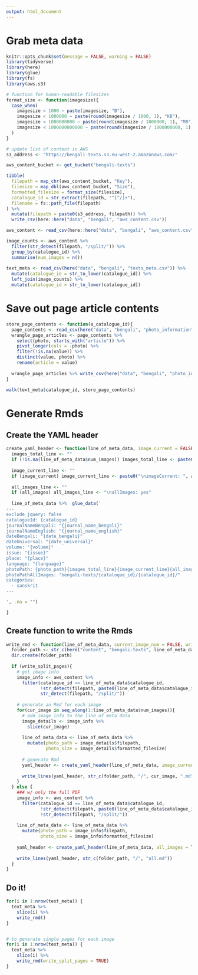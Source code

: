 ```yaml
---
output: html_document
---
```


# Grab meta data
```r
knitr::opts_chunk$set(message = FALSE, warning = FALSE)
library(tidyverse)
library(here)
library(glue)
library(fs)
library(aws.s3)

# function for human-readable filesizes
format_size <- function(imagesize){
  case_when(
    imagesize < 1000 ~ paste(imagesize, "B"),
    imagesize < 1000000 ~ paste(round(imagesize / 1000, 1), "KB"),
    imagesize < 1000000000 ~ paste(round(imagesize / 1000000, 1), "MB"),
    imagesize < 1000000000000 ~ paste(round(imagesize / 1000000000, 1), "GB"),
  )
}

# update list of content in AWS
s3_address <- "https://bengali-texts.s3.eu-west-2.amazonaws.com/"

aws_content_bucket <- get_bucket("bengali-texts") 

tibble(
  filepath = map_chr(aws_content_bucket, "Key"),
  filesize = map_dbl(aws_content_bucket, "Size"),
  formatted_filesize = format_size(filesize),
  catalogue_id = str_extract(filepath, "^[^/]+"),
  filename = fs::path_file(filepath)
) %>% 
  mutate(filepath = paste0(s3_address, filepath)) %>% 
  write_csv(here::here("data", "bengali", "aws_content.csv"))

aws_content <- read_csv(here::here("data", "bengali", "aws_content.csv"))

image_counts <- aws_content %>% 
  filter(str_detect(filepath, "/split/")) %>% 
  group_by(catalogue_id) %>% 
  summarise(num_images = n())
  
text_meta <- read_csv(here("data", "bengali", "texts_meta.csv")) %>% 
  mutate(catalogue_id = str_to_lower(catalogue_id)) %>% 
  left_join(image_counts) %>% 
  mutate(catalogue_id = str_to_lower(catalogue_id))

```

# Save out page article contents
```r
store_page_contents <- function(a_catalogue_id){
  page_contents <- read_csv(here("data", "bengali", "photo_information", paste0(a_catalogue_id, ".csv")))  
  wrangle_page_articles <- page_contents %>% 
    select(photo, starts_with("article")) %>% 
    pivot_longer(cols = -photo) %>% 
    filter(!is.na(value)) %>% 
    distinct(value, photo) %>% 
    rename(article = value)
  
  wrangle_page_articles %>% write_csv(here("data", "bengali", "photo_information", paste0(a_catalogue_id, "_articles.csv")))
}

walk(text_meta$catalogue_id, store_page_contents)

```



# Generate Rmds
## Create the YAML header
```r
create_yaml_header <- function(line_of_meta_data, image_current = FALSE, all_images = FALSE){
  images_total_line <- ""
  if (!is.na(line_of_meta_data$num_images)) images_total_line <- paste0("\nimagesTotal: ", as.character(line_of_meta_data$num_images))
  
  image_current_line <- ""
  if (image_current) image_current_line <- paste0("\nimageCurrent: ", as.character(image_current))
  
  all_images_line <- ""
  if (all_images) all_images_line <- "\nallImages: yes"
  
  line_of_meta_data %>%  glue_data('
---
exclude_jquery: false
catalogueId: {catalogue_id}
journalNameBengali: "{journal_name_bengali}"
journalNameEnglish: "{journal_name_english}"
dateBengali: "{date_bengali}" 
dateUniversal: "{date_universal}" 
volume: "{volume}"
issue: "{issue}"
place: "{place}"
language: "{language}"
photoPath: {photo_path}{images_total_line}{image_current_line}{all_images_line}
photoPathAllImages: "bengali-texts/{catalogue_id}/{catalogue_id}/"
categories:
  - sanskrit
---

', .na = "")

}

```

## Create function to write the Rmds
```r
write_rmd <- function(line_of_meta_data, current_image_num = FALSE, write_split_pages = FALSE){
  folder_path <- str_c(here("content", "bengali-texts", line_of_meta_data$catalogue_id)) %>% str_to_lower()
  dir.create(folder_path)
  
  if (write_split_pages){
    # get image info
    image_info <- aws_content %>% 
      filter(catalogue_id == line_of_meta_data$catalogue_id, 
             !str_detect(filepath, paste0(line_of_meta_data$catalogue_id, "/$")),
             str_detect(filepath, "/split/"))
    
    # generate an Rmd for each image
    for(cur_image in seq_along(1:line_of_meta_data$num_images)){
      # add image info to the line of meta data
      image_details <- image_info %>% 
        slice(cur_image)
      
      line_of_meta_data <- line_of_meta_data %>% 
        mutate(photo_path = image_details$filepath,
               photo_size = image_details$formatted_filesize)
      
      # generate Rmd
      yaml_header <- create_yaml_header(line_of_meta_data, image_current = cur_image)
      
      write_lines(yaml_header, str_c(folder_path, "/", cur_image, ".md"))
    }
  } else {
    ### w/ only the full PDF
    image_info <- aws_content %>% 
      filter(catalogue_id == line_of_meta_data$catalogue_id, 
             !str_detect(filepath, paste0(line_of_meta_data$catalogue_id, "/$")),
             !str_detect(filepath, "/split/"))
    
    line_of_meta_data <- line_of_meta_data %>% 
      mutate(photo_path = image_info$filepath,
             photo_size = image_info$formatted_filesize)
    
    yaml_header <- create_yaml_header(line_of_meta_data, all_images = TRUE)
    
    write_lines(yaml_header, str_c(folder_path, "/", "all.md"))
  }
}

```


## Do it!

```r

for(i in 1:nrow(text_meta)) {
  text_meta %>% 
    slice(i) %>% 
    write_rmd()
}


# to generate single pages for each image
for(i in 1:nrow(text_meta)) {
  text_meta %>%
    slice(i) %>%
    write_rmd(write_split_pages = TRUE)
}

```


